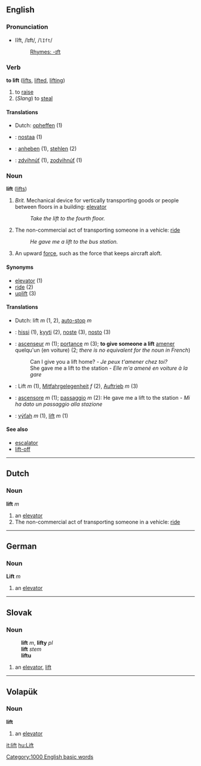 ==English==
===Pronunciation===
*lĭft, /lɪft/, /<tt>lIft</tt>/
*:[[Rhymes:English:-ɪft|Rhymes: -ɪft]]

=== Verb ===
'''to lift''' ([[lifts]], [[lifted]], [[lifting]])

# to [[raise]] 
# (''Slang'') to [[steal]]

====Translations====
*Dutch: [[opheffen]] (1)
*{{fi}}: [[nostaa]] (1)
*{{de}}: [[anheben]] (1), [[stehlen]] (2)
*{{sk}}: [[zdvihnúť]] (1), [[zodvihnúť]] (1)

=== Noun ===
'''lift''' ([[lifts]])

# ''Brit.'' Mechanical device for vertically transporting goods or people between floors in a building: [[elevator]] 
#:''Take the lift to the fourth floor.''
# The non-commercial act of transporting someone in a vehicle: [[ride]]
#:''He gave me a lift to the bus station.''
# An upward [[force]], such as the force that keeps aircraft aloft.

====Synonyms====
*[[elevator]] (1)
*[[ride]] (2)
*[[uplift]] (3)

====Translations====
*Dutch: lift ''m'' (1, 2), [[auto-stop]] ''m''
*{{fi}}: [[hissi]] (1), [[kyyti]] (2), [[noste]] (3), [[nosto]] (3)
*{{fr}}: [[ascenseur]] ''m'' (1); [[portance]] ''m'' (3); '''to give someone a lift''' [[amener]] quelqu'un (en voiture) (2; ''there is no equivalent for the noun in French'')
*:Can I give you a lift home? - ''Je peux t'amener chez toi?''
*:She gave me a lift to the station - ''Elle m'a amené en voiture à la gare''
*{{de}}: Lift ''m'' (1), [[Mitfahrgelegenheit]] ''f'' (2), [[Auftrieb]] ''m'' (3)
*{{it}}: [[ascensore]] ''m'' (1); [[passaggio]] ''m'' (2): He gave me a lift to the station - ''Mi ha dato un passaggio alla stazione''
*{{sk}}: [[výťah]] ''m'' (1), [[lift#Slovak|lift]] ''m'' (1)

====See also====
*[[escalator]]
*[[lift-off]]
----

== Dutch == 
=== Noun === 
'''lift''' ''m''

# an [[elevator]]
# The non-commercial act of transporting someone in a vehicle: [[ride]]

----

==German==
===Noun===
'''Lift''' ''m''

# an [[elevator]]

----

==Slovak==
===Noun===
:'''lift''' ''m'', '''lifty''' ''pl''
:'''lift''' ''stem''
:'''liftu''' ''{{gensg}}''
:{{decpat}} {{dub}}
# an [[elevator]], [[lift#English|lift]]

----

== Volapük == 
=== Noun === 
'''lift'''

# an [[elevator]]

[[it:lift]]
[[hu:Lift]]
[[Category:1000 English basic words]]